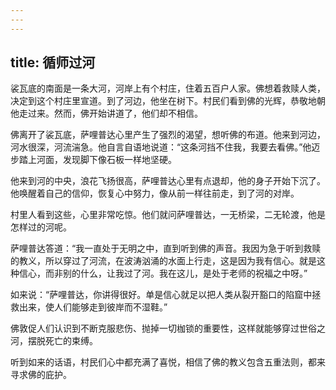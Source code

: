 ```yaml
---
---
---
```

title: 循师过河
---




裟瓦底的南面是一条大河，河岸上有个村庄，住着五百户人家。佛想着救赎人类，决定到这个村庄里宣道。到了河边，他坐在树下。村民们看到佛的光辉，恭敬地朝他走过来。然而，佛开始讲道了，他们却不相信。

佛离开了裟瓦底，萨哩普达心里产生了强烈的渴望，想听佛的布道。他来到河边，河水很深，河流湍急。他自言自语地说道：“这条河挡不住我，我要去看佛。”他迈步踏上河面，发现脚下像石板一样地坚硬。

他来到河的中央，浪花飞扬很高，萨哩普达心里有点退却，他的身子开始下沉了。他唤醒着自己的信仰，恢复心中努力，像从前一样往前走，到了河的对岸。

村里人看到这些，心里非常吃惊。他们就问萨哩普达，一无桥梁，二无轮渡，他是怎样过的河呢。

萨哩普达答道：“我一直处于无明之中，直到听到佛的声音。我因为急于听到救赎的教义，所以穿过了河流，在波涛汹涌的水面上行走，这是因为我有信心。就是这种信心，而非别的什么，让我过了河。我在这儿，是处于老师的祝福之中呀。”

如来说：“萨哩普达，你讲得很好。单是信心就足以把人类从裂开豁口的陷窟中拯救出来，使人们能够走到彼岸而不湿鞋。”

佛敦促人们认识到不断克服悲伤、抛掉一切枷锁的重要性，这样就能够穿过世俗之河，摆脱死亡的束缚。

听到如来的话语，村民们心中都充满了喜悦，相信了佛的教义包含五重法则，都来寻求佛的庇护。